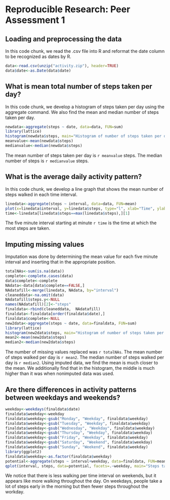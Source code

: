# Reproducible Research: Peer Assessment 1


## Loading and preprocessing the data

In this code chunk, we read the .csv file into R and
reformat the date column to be recognized as dates
by R.
```r
data<-read.csv(unzip("activity.zip"), header=TRUE)
data$date<-as.Date(data$date)
```

## What is mean total number of steps taken per day?

In this code chunk, we develop a histogram of steps
taken per day using the aggregate command. We also
find the mean and median number of steps taken per
day.
```r
newdata<-aggregate(steps ~ date, data=data, FUN=sum)
library(lattice)
histogram(newdata$steps, main="Histogram of number of steps taken per day", xlab="number of steps", ylab="frequency")
meanvalue<-mean(newdata$steps)
medianvalue<-median(newdata$steps)
```

The mean number of steps taken per day is `r meanvalue` steps. The median number of steps is `r medianvalue` steps. 

## What is the average daily activity pattern?

In this code chunk, we develop a line graph that 
shows the mean number of steps walked in each time 
interval.
```r
linedata<-aggregate(steps ~ interval, data=data, FUN=mean)
plot(x=linedata$interval, y=linedata$steps, type="l", xlab="Time", ylab="Number of steps", main="Number of steps taken throughout the course of the day")
time<-linedata[linedata$steps==max(linedata$steps),][1]
```

The five minute interval starting at minute `r time` is the time at which the most steps are taken. 

## Imputing missing values

Imputation was done by determining the mean value for each five minute interval and inserting that in the appropriate position.


```r
totalNAs<-sum(is.na(data))
complete<-complete.cases(data)
data$complete<-complete
NAdata<-data[data$complete==FALSE,]
NAdatafill<-merge(linedata, NAdata, by="interval")
cleaneddata<-na.omit(data)
NAdatafill$steps.y<-NULL
names(NAdatafill)[2]<-"steps"
finaldata<-rbind(cleaneddata,  NAdatafill)
finaldata<-finaldata[order(finaldata$date),]
finaldata$complete<-NULL
new2data<-aggregate(steps ~ date, data=finaldata, FUN=sum)
library(lattice)
histogram(new2data$steps, main="Histogram of number of steps taken per day with imputed data", xlab="number of steps", ylab="frequency")
mean2<-mean(new2data$steps)
median2<-median(new2data$steps)
```

The number of missing values replaced was `r totalNAs`.
The mean number of steps walked per day is `r mean2`. 
The median number of steps walked per day is `r median2`. Using imputed data, we find the mean is 
much closer to the mean. We additionally find that
in the histogram, the middle is much higher than
it was when nonimputed data was used.

## Are there differences in activity patterns between weekdays and weekends?

```r
weekday<-weekdays(finaldata$date)
finaldata$weekday<-weekday
finaldata$weekday<-gsub("Monday", "Weekday", finaldata$weekday)
finaldata$weekday<-gsub("Tuesday", "Weekday", finaldata$weekday)
finaldata$weekday<-gsub("Wednesday", "Weekday", finaldata$weekday)
finaldata$weekday<-gsub("Thursday", "Weekday", finaldata$weekday)
finaldata$weekday<-gsub("Friday", "Weekday", finaldata$weekday)
finaldata$weekday<-gsub("Saturday", "Weekend", finaldata$weekday)
finaldata$weekday<-gsub("Sunday", "Weekend", finaldata$weekday)
library(ggplot2)
finaldata$weekday<-as.factor(finaldata$weekday)
potential<-aggregate(steps ~ interval+weekday, data=finaldata, FUN=mean)
qplot(interval, steps, data=potential, facets=.~weekday, main="Steps taken per interval based on weekday or weekend", xlab="time")+geom_line()
```

We notice that there is less walking per time interval on weekends, but it appears like more walking throughout the day. On weekdays, people take a lot of steps early in the morning but then fewer steps throughout the workday.